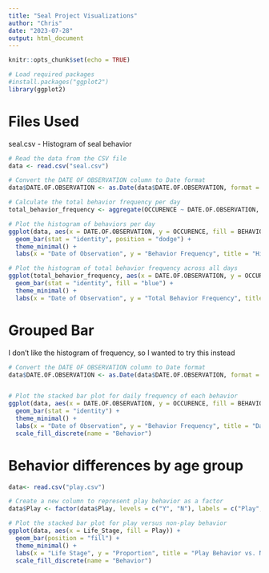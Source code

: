 ```yaml
---
title: "Seal Project Visualizations"
author: "Chris"
date: "2023-07-28"
output: html_document
---
```


```r
knitr::opts_chunk$set(echo = TRUE)
```

```r
# Load required packages
#install.packages("ggplot2")
library(ggplot2)

```

# Files Used
seal.csv - Histogram of seal behavior


```r

# Read the data from the CSV file
data <- read.csv("seal.csv")

# Convert the DATE OF OBSERVATION column to Date format
data$DATE.OF.OBSERVATION <- as.Date(data$DATE.OF.OBSERVATION, format = "%m/%d/%Y")

# Calculate the total behavior frequency per day
total_behavior_frequency <- aggregate(OCCURENCE ~ DATE.OF.OBSERVATION, data, sum)

# Plot the histogram of behaviors per day
ggplot(data, aes(x = DATE.OF.OBSERVATION, y = OCCURENCE, fill = BEHAVIOUR)) +
  geom_bar(stat = "identity", position = "dodge") +
  theme_minimal() +
  labs(x = "Date of Observation", y = "Behavior Frequency", title = "Histogram of Behaviors Per Day")

# Plot the histogram of total behavior frequency across all days
ggplot(total_behavior_frequency, aes(x = DATE.OF.OBSERVATION, y = OCCURENCE)) +
  geom_bar(stat = "identity", fill = "blue") +
  theme_minimal() +
  labs(x = "Date of Observation", y = "Total Behavior Frequency", title = "Histogram of Total Behavior Frequency")


```


# Grouped Bar
I don't like the histogram of frequency, so I wanted to try this instead
```r

# Convert the DATE OF OBSERVATION column to Date format
data$DATE.OF.OBSERVATION <- as.Date(data$DATE.OF.OBSERVATION, format = "%m/%d/%Y")


# Plot the stacked bar plot for daily frequency of each behavior
ggplot(data, aes(x = DATE.OF.OBSERVATION, y = OCCURENCE, fill = BEHAVIOUR)) +
  geom_bar(stat = "identity") +
  theme_minimal() +
  labs(x = "Date of Observation", y = "Behavior Frequency", title = "Daily Frequency of Each Behavior") +
  scale_fill_discrete(name = "Behavior")

```

# Behavior differences by age group
```r

data<- read.csv("play.csv")

# Create a new column to represent play behavior as a factor
data$Play <- factor(data$Play, levels = c("Y", "N"), labels = c("Play", "Non-Play"))

# Plot the stacked bar plot for play versus non-play behavior
ggplot(data, aes(x = Life_Stage, fill = Play)) +
  geom_bar(position = "fill") +
  theme_minimal() +
  labs(x = "Life Stage", y = "Proportion", title = "Play Behavior vs. Non-Play Behavior") +
  scale_fill_discrete(name = "Behavior")

```


